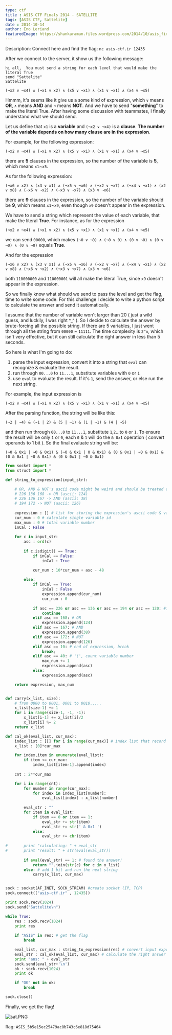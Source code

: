 ```yaml
---
type: ctf
title : ASIS CTF Finals 2014 - SATELLITE
tags: [ASIS CTF, Sattelite]
date : 2014-10-14
author: Eno Leriand
featuredImage: https://shankaraman.files.wordpress.com/2014/10/asis_fixed_capsule1.png
---
```


Description: Connect here and find the flag: `nc asis-ctf.ir 12435`

After we connect to the server, it show us the following message:

```
hi all,  You must send a string for each level that would make the literal True 
send "Sattelite"
Sattelite

(¬x2 ∨ ¬x4) ∧ (¬x1 ∨ x2) ∧ (x5 ∨ ¬x1) ∧ (x1 ∨ ¬x1) ∧ (x4 ∨ ¬x5)
```

Hmmm, it's seems like it give us a some kind of expression, which `∨` means **OR**, `∧` means **AND** and `¬` means **NOT**. And we have to send "**something**" to make the literal True. After having some discussion with teammates, I finally understand what we should send. 

Let us define that `x1` is a **variable** and `(¬x2 ∨ ¬x4)` is a **clause**. **The number of the variable depends on how many clause are in the expression**. 

For example, for the following expression: 
```
(¬x2 ∨ ¬x4) ∧ (¬x1 ∨ x2) ∧ (x5 ∨ ¬x1) ∧ (x1 ∨ ¬x1) ∧ (x4 ∨ ¬x5)
```

there are **5** clauses in the expression, so the number of the variable is **5**, which means `x1`~`x5`.

As for the following expression: 
```
(¬x6 ∨ x2) ∧ (x3 ∨ x1) ∧ (¬x5 ∨ ¬x6) ∧ (¬x2 ∨ ¬x7) ∧ (¬x4 ∨ ¬x1) ∧ (x2 ∨ x8) ∧ (¬x6 ∨ ¬x2) ∧ (¬x3 ∨ ¬x7) ∧ (x3 ∨ ¬x6)
```
there are **9** clauses in the expression, so the number of the variable should be **9**, which means `x1`~`x9`, even though `x9` doesn't appear in the expression.

We have to send a string which represent the value of each variable, that make the literal **True**.
For instance, as for the expression 
```
(¬x2 ∨ ¬x4) ∧ (¬x1 ∨ x2) ∧ (x5 ∨ ¬x1) ∧ (x1 ∨ ¬x1) ∧ (x4 ∨ ¬x5)
```
we can send `00000`, which makes `(¬0 ∨ ¬0) ∧ (¬0 ∨ 0) ∧ (0 ∨ ¬0) ∧ (0 ∨ ¬0) ∧ (0 ∨ ¬0)` equals **True**. 

And for the expression 
```
(¬x6 ∨ x2) ∧ (x3 ∨ x1) ∧ (¬x5 ∨ ¬x6) ∧ (¬x2 ∨ ¬x7) ∧ (¬x4 ∨ ¬x1) ∧ (x2 ∨ x8) ∧ (¬x6 ∨ ¬x2) ∧ (¬x3 ∨ ¬x7) ∧ (x3 ∨ ¬x6)
```
both `110000000` and `110000001` will all make the literal True, since `x9` doesn't appear in the expression.

So we finally know what should we send to pass the level and get the flag, time to write some code. For this challenge I decide to write a python script to calculate the answer and send it automatically. 

I assume that the number of variable won't larger than 20 ( just a wild guess, and luckily, I was right ^_^ ). So I decide to calculate the answer by brute-forcing all the possible string. If there are 5 variables, I just went through all the string from `00000` ~ `11111`. The time complexity is `2^n`, which isn't very effective, but it can still calculate the right answer in less than 5 seconds.

So here is what I'm going to do:
1. parse the input expression, convert it into a string that `eval` can recognize & evaluate the result.
2. run through `00...0` to `11...1`, substitute variables with `0` or `1`
3. use `eval` to evaluate the result. If it's `1`, send the answer, or else run the next string.
  
For example, the input expression is 
```
(¬x2 ∨ ¬x4) ∧ (¬x1 ∨ x2) ∧ (x5 ∨ ¬x1) ∧ (x1 ∨ ¬x1) ∧ (x4 ∨ ¬x5)
```
After the parsing function, the string will be like this:
```
(~2 | ~4) & (~1 | 2) & (5 | ~1) & (1 | ~1) & (4 | ~5)
```
and then run through `00...0` to `11...1`, substitute `1`,`2`...to `0` or `1`. To ensure the result will be only `1` or `0`, each `0` & `1` will do the `& 0x1` operation ( convert operands to 1 bit ). So the final evaluate string will be: 
```
(~0 & 0x1 | ~0 & 0x1) & (~0 & 0x1 | 0 & 0x1) & (0 & 0x1 | ~0 & 0x1) & (0 & 0x1 | ~0 & 0x1) & (0 & 0x1 | ~0 & 0x1)
```

```python sat.py
from socket import *
from struct import *

def string_to_expression(input_str):

	# OR, AND & NOT's ascii code might be weird and should be treated as special case
	# 226 136 168 -> OR (ascii: 124)
	# 226 136 167 -> AND (ascii: 38)
	# 194 172 -> NOT (ascii: 126)	
	
	expression : [] # list for storing the expression's ascii code & variable id
	cur_num : 0 # calculate single variable id
	max_num : 0 # total variable number
	inCal : False
		
	for c in input_str:
		asc : ord(c)
		
		if c.isdigit() == True:
			if inCal == False:
				inCal : True

			cur_num : 10*cur_num + asc - 48
				
		else:
			if inCal == True:
				inCal : False
				expression.append(cur_num)
				cur_num : 0
				
			if asc == 226 or asc == 136 or asc == 194 or asc == 120: #ignore, continue
				continue
			elif asc == 168: # OR
				expression.append(124)
			elif asc == 167: # AND
				expression.append(38)
			elif asc == 172: # NOT
				expression.append(126)
			elif asc == 10: # end of expression, break
				break;
			elif asc == 40: # '(', count variable number
				max_num += 1
				expression.append(asc)
			else:
				expression.append(asc)

	return expression, max_num


def carry(x_list, size):
	# from 0000 to 0001, 0001 to 0010.....
	x_list[size-1] += 1
	for i in range(size-1, -1, -1):
		x_list[i-1] += x_list[i]/2
		x_list[i] %= 2
	return x_list

def cal_ok(eval_list, cur_max):
	index_list : [[] for i in range(cur_max)] # index list that record each variable's position
	x_list : [0]*cur_max

	for index,item in enumerate(eval_list):
		if item <= cur_max:
			index_list[item-1].append(index)
	
	cnt : 2**cur_max

	for i in range(cnt):
		for number in range(cur_max):
			for index in index_list[number]:
				eval_list[index] : x_list[number]
		
		eval_str : ""
		for item in eval_list:
			if item == 0 or item == 1:
				eval_str += str(item)
				eval_str += str(' & 0x1 ')
			else:
				eval_str += chr(item)
		
#		print "calculating: " + eval_str
#		print "result: " + str(eval(eval_str))
		
		if eval(eval_str) == 1: # found the answer!
			return "".join(str(c) for c in x_list)
		else: # add 1 bit and run the next string
			carry(x_list, cur_max)


sock : socket(AF_INET, SOCK_STREAM) #create socket (IP, TCP)
sock.connect(("asis-ctf.ir" , 12435))

print sock.recv(1024)
sock.send("Sattelite\n")

while True:
	res : sock.recv(1024)
	print res
	
	if "ASIS" in res: # get the flag
		break

	eval_list, cur_max : string_to_expression(res) # convert input expression to list
	eval_str : cal_ok(eval_list, cur_max) # calculate the right answer
	print "ans: " + eval_str
	sock.send(eval_str+'\n')
	ok : sock.recv(1024)
	print ok

	if "OK" not in ok:
		break	

sock.close()
```

Finally, we get the flag!

![sat.PNG](http://user-image.logdown.io/user/10044/blog/9742/post/237394/9GgabEuXTOSzTIYSEpmw_sat.PNG)

flag: `ASIS_5b5e15ec25479ac8b743c6e818d75464`
